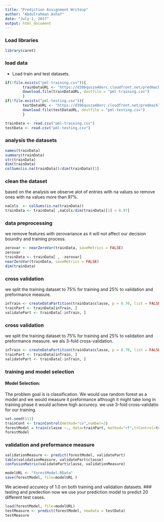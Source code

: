 ```yaml
---
title: "Prediction Assignment Writeup"
author: "Abdulrahman Ashaf"
date: "July 1, 2017"
output: html_document
---
```

### Load libraries
```r
library(caret)
```

### load data
* Load train and test datasets.           
```r
if(!file.exists("pml-training.csv")){
        trainDataURL <- "https://d396qusza40orc.cloudfront.net/predmachlearn/pml-training.csv"
        download.file(trainDataURL, destfile = "pml-training.csv")
        }
if(!file.exists("pml-testing.csv")){
        testDataURL <- "https://d396qusza40orc.cloudfront.net/predmachlearn/pml-testing.csv"
        download.file(testDataURL, destfile = "pml-testing.csv")
        }

trainData <- read.csv("pml-training.csv")
testData <- read.csv("pml-testing.csv")
```
### analysis the datasets
```r
names(trainData)
summary(trainData)
str(trainData)
dim(trainData)
colSums(is.na(trainData))/dim(trainData)[1]
```

### clean the dataset
based on the analysis we observe alot of entries with na values so remove ones with na values more than 97%.
```r
naCols  <- colSums(is.na(trainData))
trainData <- trainData[ ,naCols/dim(trainData)[1] < 0.97]
```
### data preprocessing

we remove features with zerovariance as it will not affect our decision boundry and training process.

```r
zerovar <- nearZeroVar(trainData, saveMetrics = FALSE)
zerovar
trainData <- trainData[ , -zerovar]
nearZeroVar(trainData, saveMetrics = FALSE)
dim(trainData)
```

### cross validation
we split the training dataset to 75% for training and 25% to validation and preformance measure.
```r
inTrain <- createDataPartition(trainData$classe, p = 0.70, list = FALSE)
trainPart <- trainData[inTrain, ]
validatePart <- trainData[-inTrain, ]
```

### cross validation
we split the training dataset to 75% for training and 25% to validation and preformance measure. we als 3-fold cross-validation.
```r
inTrain <- createDataPartition(trainData$classe, p = 0.70, list = FALSE)
trainPart <- trainData[inTrain, ]
validatePart <- trainData[-inTrain, ]
```

### training and model selection
#### Model Selection:
The problem goal is is classification. We would use random forest as a model and we would measure it preformance although
it might take long in training phase it would achieve high accurecy. we use 3-fold cross-validatio for our training.
```r
set.seed(111)
trainCont <- trainControl(method="cv",number=3)
forestModel = train(classe ~., data=trainPart, method="rf",trControl=trainCont)
forestModel
```
### validation and preformance measure
```r
validationMeasure <- predict(forestModel, validatePart)
table(validationMeasure, validatePart$classe)
confusionMatrix(validatePart$classe, validationMeasure)

modelURL <- "forestModel.RData"
save(forestModel, file=modelURL )
```
We acieved accurecy of 1.0 on both training and validation datasets.
### testing and predection
now we use your prediction model to predict 20 different test cases.
```r
load(forestModel, file=modelURL)
testMeasure <- predict(forestModel, newdata = testData)
testMeasure
```
